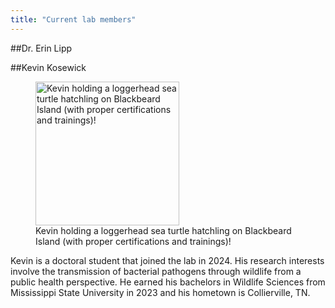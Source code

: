 ---
title: "Current lab members"
---

##Dr. Erin Lipp




##Kevin Kosewick

![Kevin holding a loggerhead sea turtle hatchling on Blackbeard Island (with proper certifications and trainings)!](pictures/IMG_2384.jpeg){width="230"}

Kevin is a doctoral student that joined the lab in 2024. His research interests involve the transmission of bacterial pathogens through wildlife from a public health perspective. He earned his bachelors in Wildlife Sciences from Mississippi State University in 2023 and his hometown is Collierville, TN.



